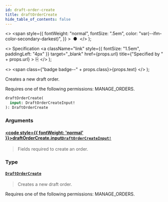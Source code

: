 ```yaml
---
id: draft-order-create
title: draftOrderCreate
hide_table_of_contents: false
---
```


  <>
    <span
      style={{
        fontWeight: "normal",
        fontSize: ".5em",
        color: "var(--ifm-color-secondary-darkest)",
      }}
    >
      &nbsp;●&nbsp;
    </span>
  </>
);

  <>
    Specification
    <a
      className="link"
      style={{ fontSize: "1.5em", paddingLeft: "4px" }}
      target="\_blank"
      href={props.url}
      title={"Specified by " + props.url}
    >
      ⎘
    </a>
  </>
);

  <>
    <span class={"badge badge--" + props.class}>{props.text}</span>
  </>
);

Creates a new draft order.

Requires one of the following permissions: MANAGE_ORDERS.

```graphql
draftOrderCreate(
  input: DraftOrderCreateInput!
): DraftOrderCreate
```

### Arguments

#### [<code style={{ fontWeight: 'normal' }}>draftOrderCreate.<b>input</b></code>](#)<Bullet />[`DraftOrderCreateInput!`](../../../developer/api-reference/inputs/draft-order-create-input) <Badge class="secondary" text="non-null"/> <Badge class="secondary" text="input"/>

> Fields required to create an order.

### Type

#### [`DraftOrderCreate`](../../../developer/api-reference/objects/draft-order-create) <Badge class="secondary" text="object"/>

> Creates a new draft order.

Requires one of the following permissions: MANAGE_ORDERS.

>
